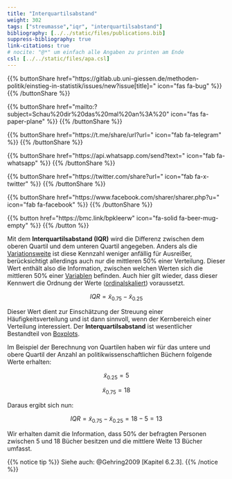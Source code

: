 ```yaml
---
title: "Interquartilsabstand"
weight: 302
tags: ["streumasse","iqr", "interquartilsabstand"]
bibliography: [../../static/files/publications.bib]
suppress-bibliography: true
link-citations: true
# nocite: "@*" um einfach alle Angaben zu printen am Ende
csl: [../../static/files/apa.csl]
---
```


{{% buttonShare href=\"https\:\/\/gitlab.ub.uni-giessen.de\/methoden-politik\/einstieg-in-statistik\/issues\/new?issue[title]=\" icon=\"fas fa-bug\" %}} {{% /buttonShare %}} 

{{% buttonShare href=\"mailto\:?subject=Schau\%20dir\%20das\%20mal\%20an\%3A\%20\" icon=\"fas fa-paper-plane\" %}} {{% /buttonShare %}}

{{% buttonShare href=\"https\:\/\/t.me\/share\/url?url=\" icon=\"fab fa-telegram\" %}} {{% /buttonShare %}}

{{% buttonShare href=\"https\:\/\/api.whatsapp.com\/send?text=\" icon=\"fab fa-whatsapp\" %}} {{% /buttonShare %}}

{{% buttonShare href=\"https\:\/\/twitter.com\/share?url=\" icon=\"fab fa-x-twitter\" %}} {{% /buttonShare %}}

{{% buttonShare href=\"https\:\/\/www.facebook.com\/sharer\/sharer.php?u=\" icon=\"fab fa-facebook\" %}} {{% /buttonShare %}}

{{% button href=\"https\:\/\/bmc.link\/bpkleerw\" icon=\"fa-solid fa-beer-mug-empty\" %}} {{% /button %}}

Mit dem **Interquartilsabstand (IQR)** wird die Differenz zwischen dem oberen Quartil und dem unteren Quartil angegeben. Anders als die [Variationsweite](../../glossar/spannweite/index.html) ist diese Kennzahl weniger anfällig für Ausreißer, berücksichtigt allerdings auch nur die mittleren $50\%$ einer Verteilung. Dieser Wert enthält also die Information, zwischen welchen Werten sich die mittleren $50\%$ einer [Variablen](../../glossar/variable/index.html) befinden. Auch hier gilt wieder, dass dieser Kennwert die Ordnung der Werte ([ordinalskaliert](../../glossar/ordinalskala/index.html)) voraussetzt.

$$IQR=\tilde{x}_{0.75} - \tilde{x}_{0.25}$$

Dieser Wert dient zur Einschätzung der Streuung einer Häufigkeitsverteilung und ist dann sinnvoll, wenn der Kernbereich einer Verteilung interessiert. Der **Interquartilsabstand** ist wesentlicher Bestandteil von [Boxplots](../../glossar/boxplot/index.html).

Im Beispiel der Berechnung von Quartilen haben wir für das untere und obere Quartil der Anzahl an politikwissenschaftlichen Büchern folgende Werte erhalten:

$$\tilde{x}_{0.25}=5$$

$$\tilde{x}_{0.75}=18$$

Daraus ergibt sich nun:

$$IQR=\tilde{x}_{0.75} - \tilde{x}_{0.25}=18-5=13$$

Wir erhalten damit die Information, dass $50\%$ der befragten Personen zwischen $5$ und $18$ Bücher besitzen und die mittlere Weite $13$ Bücher umfasst.

{{% notice tip %}}
Siehe auch: @Gehring2009 [Kapitel 6.2.3].
{{% /notice %}}